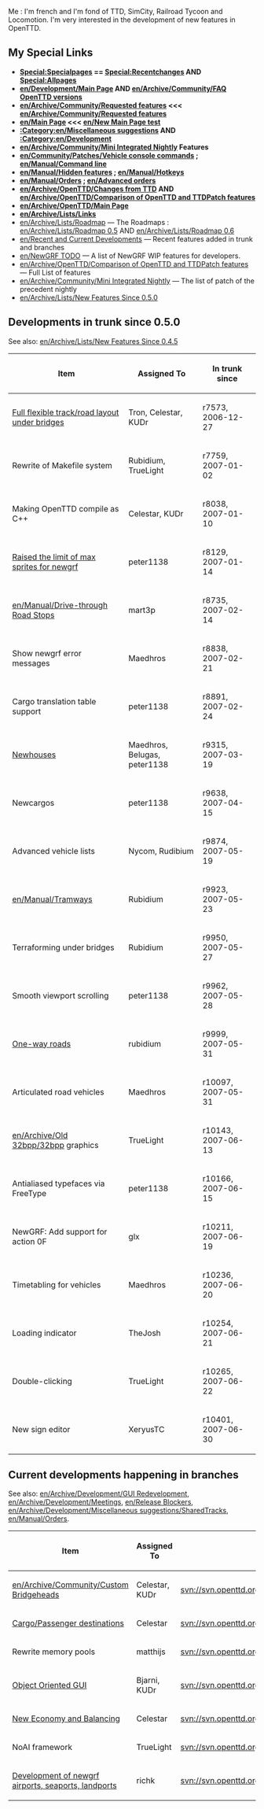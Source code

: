 Me : I'm french and I'm fond of TTD, SimCity, Railroad Tycoon and Locomotion. I'm very interested in the development of new features in OpenTTD.
== My Special Links ==
* '''[[Special:Specialpages]] == [[Special:Recentchanges]] AND [[Special:Allpages]]'''
* '''[[en/Development/Main Page]] AND [[en/Archive/Community/FAQ OpenTTD versions]]'''
* '''[[en/Archive/Community/Requested features]] <<< [[en/Archive/Community/Requested features]]'''
* '''[[en/Main Page]] <<< [[en/New Main Page test]]'''
* '''[[:Category:en/Miscellaneous suggestions]] AND [[:Category:en/Development]]'''
* '''[[en/Archive/Community/Mini Integrated Nightly]] Features'''
* '''[[en/Community/Patches/Vehicle console commands]] ; [[en/Manual/Command line]]'''
* '''[[en/Manual/Hidden features]] ;  [[en/Manual/Hotkeys]]'''
* '''[[en/Manual/Orders]] ; [[en/Advanced orders]]'''
* '''[[en/Archive/OpenTTD/Changes from TTD]] AND [[en/Archive/OpenTTD/Comparison of OpenTTD and TTDPatch features]]'''
* '''[[en/Archive/OpenTTD/Main Page]] '''
* '''[[en/Archive/Lists/Links]]'''
* [[en/Archive/Lists/Roadmap]] &mdash; The Roadmaps : [[en/Archive/Lists/Roadmap 0.5]] AND [[en/Archive/Lists/Roadmap 0.6]]
* [[en/Recent and Current Developments]] &mdash; Recent features added in trunk and branches
* [[en/NewGRF TODO]] &mdash; A list of NewGRF WIP features for developers.
* [[en/Archive/OpenTTD/Comparison of OpenTTD and TTDPatch features]] &mdash; Full List of features
* [[en/Archive/Community/Mini Integrated Nightly]] &mdash; The list of patch of the precedent nightly
* [[en/Archive/Lists/New Features Since 0.5.0]]

{{Page:en/Manual/NewGRF}}

== Developments in trunk since 0.5.0 ==

See also: [[en/Archive/Lists/New Features Since 0.4.5]]

{| border="1"
|-
! Item !! Assigned To !! In trunk since
|-
|[[en/Archive/Manual/New Bridges|Full flexible track/road layout under bridges]] || Tron, Celestar, KUDr || r7573, 2006-12-27
|-
|Rewrite of Makefile system || Rubidium, TrueLight || r7759, 2007-01-02 
|-
|Making OpenTTD compile as C++ || Celestar, KUDr || r8038, 2007-01-10 
|-
|[[en/Archive/Community/NewGRF FAQ#when-i-load-openttd-i-see-an-error-that-tells-me-i-have-too-many-sprites-loaded-and-the-program-terminates-what-causes-this|Raised the limit of max sprites for newgrf]] || peter1138 || r8129, 2007-01-14 
|-
|[[en/Manual/Drive-through Road Stops]] || mart3p || r8735, 2007-02-14 
|-
|Show newgrf error messages || Maedhros || r8838, 2007-02-21 
|-
|Cargo translation table support || peter1138 || r8891, 2007-02-24
|-
|[[en/Archive/Manual/NewGRF Houses|Newhouses]] || Maedhros, Belugas, peter1138 || r9315, 2007-03-19
|-
|Newcargos || peter1138 || r9638, 2007-04-15
|-
|Advanced vehicle lists || Nycom, Rudibium || r9874, 2007-05-19
|-
|[[en/Manual/Tramways]] || Rubidium || r9923, 2007-05-23
|-
|Terraforming under bridges || Rubidium || r9950, 2007-05-27
|-
|Smooth viewport scrolling || peter1138 || r9962, 2007-05-28
|-
|[[en/Manual/Roadway construction#building-one-way-roads|One-way roads]] || rubidium || r9999, 2007-05-31
|-
|Articulated road vehicles || Maedhros || r10097, 2007-05-31
|-
|[[en/Archive/Old 32bpp/32bpp]] graphics || TrueLight || r10143, 2007-06-13
|-
|Antialiased typefaces via FreeType || peter1138 || r10166, 2007-06-15
|-
|NewGRF: Add support for action 0F || glx || r10211, 2007-06-19
|-
|Timetabling for vehicles || Maedhros || r10236, 2007-06-20
|-
|Loading indicator || TheJosh || r10254, 2007-06-21
|-
|Double-clicking || TrueLight || r10265, 2007-06-22
|-
|New sign editor || XeryusTC || r10401, 2007-06-30
|}

== Current developments happening in branches ==

See also: [[en/Archive/Development/GUI Redevelopment]], [[en/Archive/Development/Meetings]], [[en/Release Blockers]], [[en/Archive/Development/Miscellaneous suggestions/SharedTracks]], [[en/Manual/Orders]].

{| border="1"
|-
! Item !! Assigned To !! SVN path !! Binaries
|-
|[[en/Archive/Community/Custom Bridgeheads]] || Celestar, KUDr || svn://svn.openttd.org/branches/custombridgeheads || None
|-
|[[en/Cargo Packets|Cargo/Passenger destinations]] || Celestar || svn://svn.openttd.org/branches/cargo-packets || None
|-
|Rewrite memory pools || matthijs || svn://svn.openttd.org/branches/mempool || None
|-
|[[en/Archive/Development/GUI Redevelopment|Object Oriented GUI]] || Bjarni, KUDr || svn://svn.openttd.org/branches/cpp_gui || None
|-
|[[en/New Economy and Balancing|New Economy and Balancing]] || Celestar || svn://svn.openttd.org/branches/gamebalance || None
|-
|NoAI framework || TrueLight || svn://svn.openttd.org/branches/noai || None
|-
|[[en/Archive/Development/NewGRF (Air)Ports|Development of newgrf airports, seaports, landports]] || richk   || svn://svn.openttd.org/branches/NewGRF_ports || None
|}